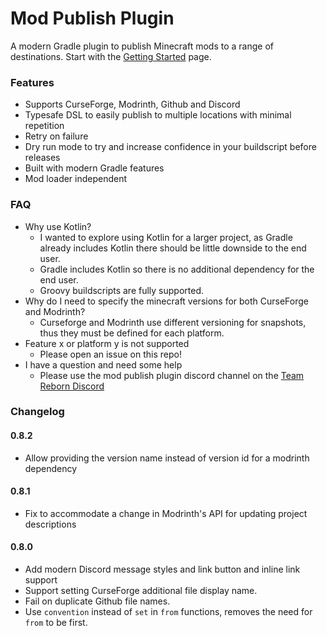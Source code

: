 # Mod Publish Plugin

A modern Gradle plugin to publish Minecraft mods to a range of destinations. Start with the [Getting Started](/getting_started) page.

### Features
- Supports CurseForge, Modrinth, Github and Discord
- Typesafe DSL to easily publish to multiple locations with minimal repetition 
- Retry on failure
- Dry run mode to try and increase confidence in your buildscript before releases
- Built with modern Gradle features
- Mod loader independent 

### FAQ
- Why use Kotlin?
  - I wanted to explore using Kotlin for a larger project, as Gradle already includes Kotlin there should be little downside to the end user.
  - Gradle includes Kotlin so there is no additional dependency for the end user.
  - Groovy buildscripts are fully supported.
- Why do I need to specify the minecraft versions for both CurseForge and Modrinth?
  - Curseforge and Modrinth use different versioning for snapshots, thus they must be defined for each platform.
- Feature x or platform y is not supported
  - Please open an issue on this repo!
- I have a question and need some help
  - Please use the mod publish plugin discord channel on the [Team Reborn Discord](https://discord.gg/teamreborn)

### Changelog
#### 0.8.2
- Allow providing the version name instead of version id for a modrinth dependency
#### 0.8.1
- Fix to accommodate a change in Modrinth's API for updating project descriptions
#### 0.8.0
- Add modern Discord message styles and link button and inline link support
- Support setting CurseForge additional file display name.
- Fail on duplicate Github file names.
- Use `convention` instead of `set` in `from` functions, removes the need for `from` to be first.
